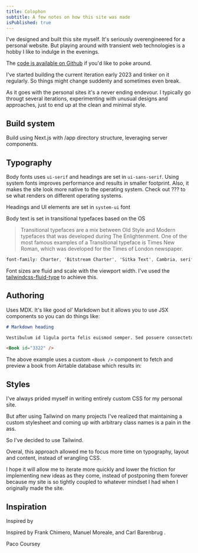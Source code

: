 ```yaml
---
title: Colophon
subtitle: A few notes on how this site was made
isPublished: true
---
```


I've designed and built this site myself. It's seriously overengineered for a personal website. But playing around with transient web technologies is a hobby I like to indulge in the evenings.

The [code is available on Github](https://github.com/iljapanic/iljapanic-com) if you'd like to poke around.

I've started building the current iteration early 2023 and tinker on it regularly. So things might change suddenty and sometimes even break.

As it goes with the personal sites it's a never ending endevour. I typically go througt several iterations, experimenting with unusual designs and approaches, just to end up at the clean and minimal style.

## Build system

Build using Next.js with /app directory structure, leveraging server components.

## Typography

Body fonts uses `ui-serif` and headings are set in `ui-sans-serif`. Using system fonts improves performance and results in smaller footprint. Also, it makes the site look more native to the operating system. Check out ??? to se what renders on different operating systems.

Headings and UI elements are set in `system-ui` font

Body text is set in transitional typefaces based on the OS

> Transitional typefaces are a mix between Old Style and Modern typefaces that was developed during The Enlightenment. One of the most famous examples of a Transitional typeface is Times New Roman, which was developed for the Times of London newspaper.

```css
font-family: Charter, 'Bitstream Charter', 'Sitka Text', Cambria, serif;
```

Font sizes are fluid and scale with the viewport width. I've used the [tailwindcss-fluid-type](https://github.com/davidhellmann/tailwindcss-fluid-type) to achieve this.

## Authoring

Uses MDX. It's like good ol’ Markdown but it allows you to use JSX components so you can do things like:

```md
# Markdown heading

Vestibulum id ligula porta felis euismod semper. Sed posuere consectetur est at lobortis.

<Book id="3322" />
```

The above example uses a custom `<Book />` component to fetch and preview a book from Airtable database which results in:

## Styles

I've always prided myself in writing entirely custom CSS for my personal site.

But after using Tailwind on many projects I've realized that maintaining a custom stylesheet and coming up with arbitrary class names is a pain in the ass.

So I've decided to use Tailwind.

Overal, this approach allowed me to focus more time on typography, layout and content, instead of wrangling CSS.

I hope it will allow me to iterate more quickly and lower the friction for implementing new ideas as they come, instead of postponing them forever because my site is so tightly coupled to whatever mindset I had when I originally made the site.

## Inspiration

Inspired by

Inspired by Frank Chimero, Manuel Moreale, and Carl Barenbrug .

Paco Coursey
